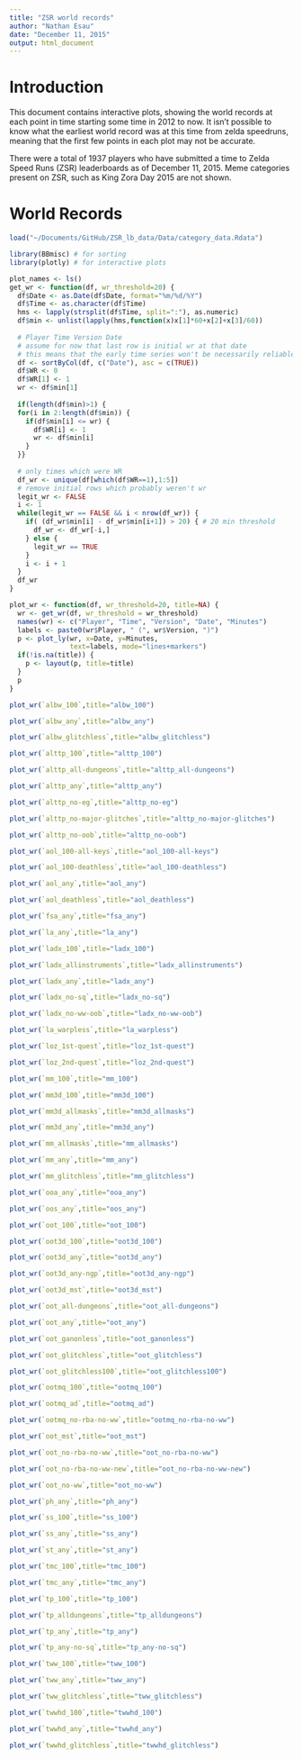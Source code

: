 ```yaml
---
title: "ZSR world records"
author: "Nathan Esau"
date: "December 11, 2015"
output: html_document
---
```


# Introduction

This document contains interactive plots, showing the world records at each point in time starting some time in 2012 to now. It isn't possible to know what the earliest world record was at this time from zelda speedruns, meaning that the first few points in each plot may not be accurate. 

There were a total of 1937 players who have submitted a time to Zelda Speed Runs (ZSR) leaderboards as of December 11, 2015. Meme categories present on ZSR, such as King Zora Day 2015 are not shown.

# World Records 

```r
load("~/Documents/GitHub/ZSR_lb_data/Data/category_data.Rdata")

library(BBmisc) # for sorting
library(plotly) # for interactive plots

plot_names <- ls()
get_wr <- function(df, wr_threshold=20) {
  df$Date <- as.Date(df$Date, format="%m/%d/%Y")
  df$Time <- as.character(df$Time)
  hms <- lapply(strsplit(df$Time, split=":"), as.numeric)
  df$min <- unlist(lapply(hms,function(x)x[1]*60+x[2]+x[3]/60))
  
  # Player Time Version Date
  # assume for now that last row is initial wr at that date
  # this means that the early time series won't be necessarily reliable 
  df <- sortByCol(df, c("Date"), asc = c(TRUE))
  df$WR <- 0
  df$WR[1] <- 1
  wr <- df$min[1]
  
  if(length(df$min)>1) {
  for(i in 2:length(df$min)) {
    if(df$min[i] <= wr) {
      df$WR[i] <- 1
      wr <- df$min[i]
    }
  }}
  
  # only times which were WR
  df_wr <- unique(df[which(df$WR==1),1:5])
  # remove initial rows which probably weren't wr
  legit_wr <- FALSE
  i <- 1
  while(legit_wr == FALSE && i < nrow(df_wr)) {
    if( (df_wr$min[i] - df_wr$min[i+1]) > 20) { # 20 min threshold
      df_wr <- df_wr[-i,]
    } else {
      legit_wr == TRUE
    }
    i <- i + 1
  }
  df_wr
}

plot_wr <- function(df, wr_threshold=20, title=NA) {
  wr <- get_wr(df, wr_threshold = wr_threshold)
  names(wr) <- c("Player", "Time", "Version", "Date", "Minutes")
  labels <- paste0(wr$Player, " (", wr$Version, ")")
  p <- plot_ly(wr, x=Date, y=Minutes, 
               text=labels, mode="lines+markers")
  if(!is.na(title)) {
    p <- layout(p, title=title)
  }
  p
}
```

```r
plot_wr(`albw_100`,title="albw_100")
```

```r
plot_wr(`albw_any`,title="albw_any")
```

```r
plot_wr(`albw_glitchless`,title="albw_glitchless")
```

```r
plot_wr(`alttp_100`,title="alttp_100")
```

```r
plot_wr(`alttp_all-dungeons`,title="alttp_all-dungeons")
```

```r
plot_wr(`alttp_any`,title="alttp_any")
```

```r
plot_wr(`alttp_no-eg`,title="alttp_no-eg")
```

```r
plot_wr(`alttp_no-major-glitches`,title="alttp_no-major-glitches")
```

```r
plot_wr(`alttp_no-oob`,title="alttp_no-oob")
```

```r
plot_wr(`aol_100-all-keys`,title="aol_100-all-keys")
```

```r
plot_wr(`aol_100-deathless`,title="aol_100-deathless")
```

```r
plot_wr(`aol_any`,title="aol_any")
```

```r
plot_wr(`aol_deathless`,title="aol_deathless")
```

```r
plot_wr(`fsa_any`,title="fsa_any")
```

```r
plot_wr(`la_any`,title="la_any")
```

```r
plot_wr(`ladx_100`,title="ladx_100")
```

```r
plot_wr(`ladx_allinstruments`,title="ladx_allinstruments")
```

```r
plot_wr(`ladx_any`,title="ladx_any")
```

```r
plot_wr(`ladx_no-sq`,title="ladx_no-sq")
```

```r
plot_wr(`ladx_no-ww-oob`,title="ladx_no-ww-oob")
```

```r
plot_wr(`la_warpless`,title="la_warpless")
```

```r
plot_wr(`loz_1st-quest`,title="loz_1st-quest")
```

```r
plot_wr(`loz_2nd-quest`,title="loz_2nd-quest")
```

```r
plot_wr(`mm_100`,title="mm_100")
```

```r
plot_wr(`mm3d_100`,title="mm3d_100")
```

```r
plot_wr(`mm3d_allmasks`,title="mm3d_allmasks")
```

```r
plot_wr(`mm3d_any`,title="mm3d_any")
```

```r
plot_wr(`mm_allmasks`,title="mm_allmasks")
```

```r
plot_wr(`mm_any`,title="mm_any")
```

```r
plot_wr(`mm_glitchless`,title="mm_glitchless")
```

```r
plot_wr(`ooa_any`,title="ooa_any")
```

```r
plot_wr(`oos_any`,title="oos_any")
```

```r
plot_wr(`oot_100`,title="oot_100")
```

```r
plot_wr(`oot3d_100`,title="oot3d_100")
```

```r
plot_wr(`oot3d_any`,title="oot3d_any")
```

```r
plot_wr(`oot3d_any-ngp`,title="oot3d_any-ngp")
```

```r
plot_wr(`oot3d_mst`,title="oot3d_mst")
```

```r
plot_wr(`oot_all-dungeons`,title="oot_all-dungeons")
```

```r
plot_wr(`oot_any`,title="oot_any")
```

```r
plot_wr(`oot_ganonless`,title="oot_ganonless")
```

```r
plot_wr(`oot_glitchless`,title="oot_glitchless")
```

```r
plot_wr(`oot_glitchless100`,title="oot_glitchless100")
```

```r
plot_wr(`ootmq_100`,title="ootmq_100")
```

```r
plot_wr(`ootmq_ad`,title="ootmq_ad")
```

```r
plot_wr(`ootmq_no-rba-no-ww`,title="ootmq_no-rba-no-ww")
```

```r
plot_wr(`oot_mst`,title="oot_mst")
```

```r
plot_wr(`oot_no-rba-no-ww`,title="oot_no-rba-no-ww")
```

```r
plot_wr(`oot_no-rba-no-ww-new`,title="oot_no-rba-no-ww-new")
```

```r
plot_wr(`oot_no-ww`,title="oot_no-ww")
```

```r
plot_wr(`ph_any`,title="ph_any")
```

```r
plot_wr(`ss_100`,title="ss_100")
```

```r
plot_wr(`ss_any`,title="ss_any")
```

```r
plot_wr(`st_any`,title="st_any")
```

```r
plot_wr(`tmc_100`,title="tmc_100")
```

```r
plot_wr(`tmc_any`,title="tmc_any")
```

```r
plot_wr(`tp_100`,title="tp_100")
```

```r
plot_wr(`tp_alldungeons`,title="tp_alldungeons")
```

```r
plot_wr(`tp_any`,title="tp_any")
```

```r
plot_wr(`tp_any-no-sq`,title="tp_any-no-sq")
```

```r
plot_wr(`tww_100`,title="tww_100")
```

```r
plot_wr(`tww_any`,title="tww_any")
```

```r
plot_wr(`tww_glitchless`,title="tww_glitchless")
```

```r
plot_wr(`twwhd_100`,title="twwhd_100")
```

```r
plot_wr(`twwhd_any`,title="twwhd_any")
```

```r
plot_wr(`twwhd_glitchless`,title="twwhd_glitchless")
```
